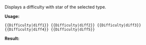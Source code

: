 {{Doc/start}}
Displays a difficulty with star of the selected type.

'''Usage:'''
<pre>{{Difficulty|diff1}} {{Difficulty|diff2}} {{Difficulty|diff3}} {{Difficulty|diff4}} {{Difficulty|diff5}}</pre>

'''Result:'''

{{Difficulty|diff1}} 
{{Difficulty|diff2}} 
{{Difficulty|diff3}} 
{{Difficulty|diff4}} 
{{Difficulty|diff5}}
{{Doc/end}}